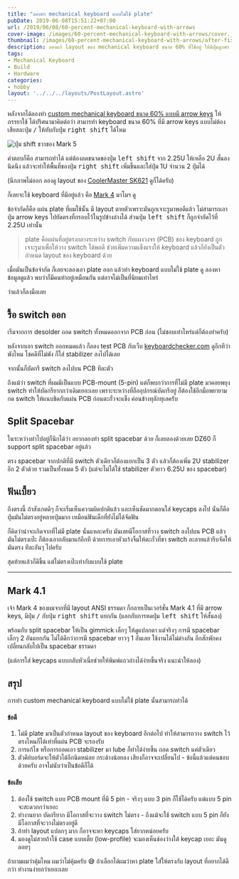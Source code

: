 ```yaml
---
title: "ลองทำ mechanical keyboard แบบไม่ใช้ plate"
pubDate: 2019-06-08T15:51:22+07:00
url: /2019/06/08/60-percent-mechanical-keyboard-with-arrows
cover-image: /images/60-percent-mechanical-keyboard-with-arrows/cover.jpg
thumbnail: /images/60-percent-mechanical-keyboard-with-arrows/after-fixes.jpg
description: ลองแก้ layout ของ mechanical keyboard ขนาด 60% ที่ใช้อยู่ ให้มีปุ่มลูกศร (arrows keys) พร้อมกับ split spacebar
tags:
- Mechanical Keyboard
- Build
- Hardware
categories:
- hobby
layout: '../../../layouts/PostLayout.astro'
---
```


หลังจากได้ลองทำ [custom mechanical keyboard ขนาด 60% แบบมี arrow keys](https://armno.in.th/2019/05/01/custom-mechanical-keyboard-build-2/#mark-5) ให้ภรรยาใช้
ได้ปริศนามาคิดต่อว่า สามารทำ keyboard ขนาด 60% ที่มี arrow keys แบบไม่ต้องเสียสละปุ่ม <kbd>/</kbd> ให้ทับกับปุ่ม <kbd>right shift</kbd> ได้ไหม

![ปุ่ม shift ขวาของ Mark 5](/images/60-percent-mechanical-keyboard-with-arrows/mark5-shift.jpg)

คำตอบก็คือ สามารถทำได้ แต่ต้องลดขนาดของปุ่ม <kbd>left shift</kbd> จาก 2.25U ให้เหลือ 2U
สั้นลงนิดนึง แล้วจะทำให้พื้นที่ของปุ่ม <kbd>right shift</kbd> เพิ่มขึ้นและใส่ปุ่ม 1U จำนวน 2 ปุ่มได้

(นึกภาพไม่ออก ลองดู layout ของ [CoolerMaster SK621](https://www.coolermaster.com/catalog/peripheral/keyboards/sk621/) ดูก็ได้ครับ)

ก็เลยจะใช้ keyboard ที่มีอยู่แล้ว คือ [Mark 4](https://armno.in.th/2019/05/01/custom-mechanical-keyboard-build-2/#mark-4) มาโมฯ ดู

ข้อจำกัดก็คือ แผ่น plate ที่ผมใช้นั้น มี layout ตายตัวเพราะมันถูกเจาะรูมาพอดีแล้ว ไม่สามารถเอาปุ่ม arrow keys ไปยัดตรงที่กรอบไว้ในรูปข้างล่างได้ ส่วนปุ่ม <kbd>left shift</kbd>
ก็ถูกจำกัดไว้ที่ 2.25U เท่านั้น

<Picture  ratio="3-2" src="/images/60-percent-mechanical-keyboard-with-arrows/plate-layout.jpg" alt="ANSI Layout ของ plate ที่ใช้" />

> plate คือแผ่นที่อยู่ตรงกลางระหว่าง switch กับแผงวงจร (PCB) ของ keyboard ถูกเจาะรูมาเพื่อให้วาง switch ได้พอดี ช่วยเพิ่มความแข็งแรงให้ keyboard แล้วก็ยังเป็นตัวกำหนด layout ของ keyboard ด้วย

<Picture  ratio="3-2" src="/images/60-percent-mechanical-keyboard-with-arrows/mark4-layers.jpg" alt="ส่วนประกอบแต่ละชั้นของ Mark 4" />

เมื่อมันเป็นข้อจำกัด ก็เลยจะลองเอา plate ออก แล้วทำ keyboard แบบไม่ใช้ plate ดู ลองหาข้อมูลดูแล้ว พบว่าก็มีคนทำอยู่เหมือนกัน แต่อาจไม่เป็นที่นิยมเท่าไหร่

ว่าแล้วก็ลงมือเลย

## รื้อ switch ออก

เริ่มจากการ desolder ถอด switch ทั้งหมดออกจาก PCB ก่อน (ไม่ชอบเท่าไหร่แต่ก็ต้องทำครับ)

<Picture  ratio="3-2" src="/images/60-percent-mechanical-keyboard-with-arrows/remove-all-switches.jpg" alt="ถอด switch ทั้งหมดออกจาก PCB" />

หลังจากเอา switch ออกหมดแล้ว ก็ลอง test PCB กับเว็บ [keyboardchecker.com](http://keyboardchecker.com/) ดูอีกทีว่าพังไหม โชคดีที่ไม่พัง ก็ใส่ stabilizer ลงไปได้เลย

<Picture  ratio="3-2" src="/images/60-percent-mechanical-keyboard-with-arrows/test-pcb.jpg" alt="ทดสอบ PCB หลังจากเอา switch ออก" />

จากนั้นก็บัดกรี switch ลงไปบน PCB ทีละตัว

<Picture  ratio="16-9" src="/images/60-percent-mechanical-keyboard-with-arrows/put-switches-on.jpg" alt="บัดกรี switch ลงไปบน PCB" />

ถึงแม้ว่า switch ที่ผมมีเป็นแบบ PCB-mount (5-pin) แต่ก็พบกว่าการที่ไม่มี plate มาคอยพยุง switch ทำให้บัดกรียากกว่าเดิมเยอะเลย เพราะระหว่างที่ถืออุปกรณ์บัดกรีอยู่ ก็ต้องใช้อีกมือพยายามกด switch ให้แนบชิดกับแผ่น PCB ก่อนตะกั่วจะแข็ง ค่อนข้างทุลักทุเลครับ

## Split Spacebar

ในระหว่างทำไปอยู่ก็นึกได้ว่า อยากลองทำ split spacebar ด้วย ก็เลยลองด้วยเลย DZ60 ก็ support split spacebar อยู่แล้ว

ตรง spacebar จากปกติที่มี switch ตัวเดียวก็ต้องแยกเป็น 3 ตัว
แล้วก็ต้องเพิ่ม 2U stabilizer อีก 2 ตัวด้วย รวมเป็นทั้งหมด 5 ตัว (แต่จะไม่ได้ใช้ stabilizer ตัวยาว 6.25U ของ spacebar)

<Picture  ratio="16-9" src="/images/60-percent-mechanical-keyboard-with-arrows/all-switches.jpg" alt="บัดกรี switch ครบแล้ว" />

## ฟันเบี้ยว

ถึงตรงนี้ ถ้าสังเกตดีๆ ก็จะเริ่มเห็นความผิดปกติแล้ว และเห็นชัดมากตอนใส่ keycaps ลงไป
นั่นก็คือ ปุ่มมันไม่ตรงอยู่หลายปุ่มมาก เหมือนฟันเด็กที่ยังไม่ได้จัดฟัน

<Picture  ratio="3-2" src="/images/60-percent-mechanical-keyboard-with-arrows/bent-rows.jpg" alt="ปุ่มบน keyboard ที่บิดๆ เบี้ยวๆ" />

ก็คิดว่าน่าจะเกิดจากที่ไม่มี plate นั่นแหละครับ มันเลยมีโอกาสที่วาง switch ลงไปบน PCB แล้วมันไม่ตรงเป๊ะ ก็ต้องเอากลับมาแก้อีกที ด้วยการเอาหัวแร้งจิ้มให้ตะกั่วที่ขา switch ละลายแล้วรีบจัดให้มันตรง ทีละอันๆ ไปครับ

สุดท้ายแล้วก็ดีขึ้น แต่ไม่ตรงเป๊ะเท่ากับแบบใช้ plate

<Picture  ratio="3-2" src="/images/60-percent-mechanical-keyboard-with-arrows/after-fixes.jpg" alt="ปุ่มบน keyboard ที่แก้แล้ว" />

-----

## Mark 4.1

เจ้า Mark 4 ของผมจากที่มี layout ANSI ธรรมดา ก็กลายเป็นเวอร์ชั่น Mark 4.1
ที่มี arrow keys, มีปุ่ม <kbd>/</kbd> กับปุ่ม <kbd>right shift</kbd> แยกกัน (แลกกับการหดปุ่ม <kbd>left shift</kbd> ให้สั้นลง)

พร้อมกับ split spacebar ให้เป็น gimmick เล็กๆ ให้ดูแปลกตา แต่จริงๆ การมี spacebar เล็กๆ 2 อันแยกกัน ไม่ได้ดีกว่าการมี spacebar ยาวๆ 1 อันเลย ใช้งานได้ไม่ต่างกัน
อีกสักพักคงเปลี่ยนกลับไปเป็น spacebar ธรรมดา

<Picture  ratio="16-10" src="/images/60-percent-mechanical-keyboard-with-arrows/mark4-1.jpg" alt="mark 4.1: custom 60% mechanical keyboard with arrows" />

(แต่การใส่ keycaps แบบกลับหัวเนี่ยช่วยให้พิมพ์แถวล่างได้ง่ายขึ้นจริง แนะนำให้ลอง)

## สรุป

การทำ custom mechanical keyboard แบบไม่ใช้ plate นั้นสามารถทำได้

#### ข้อดี

1. ไม่มี plate มาเป็นตัวกำหนด layout ของ keyboard อีกต่อไป ทำให้สามารถวาง switch ไว้ตรงไหนก็ได้เท่าที่แผ่น PCB จะรองรับ
2. การแก้ไข หรือการถอดเอา stabilizer มา lube ก็ทำได้ง่ายขึ้น ถอด switch แค่ตัวเดียว
3. ตัวคีย์บอร์ดจะให้ตัวได้อีกนิดหน่อย กระด้างน้อยลง เสียงก็อาจจะเปลี่ยนไป - ข้อนี้แล้วแต่คนชอบด้วยครับ อาจไม่นับว่าเป็นข้อดีก็ได้

#### ข้อเสีย

1. ต้องใช้ switch แบบ PCB mount ที่มี 5 pin - จริงๆ แบบ 3 pin ก็ใช้ได้ครับ แต่แบบ 5 pin จะสะดวกกว่าเยอะ
2. ทำงานยาก บัดกรียาก มีโอกาสที่จะวาง switch ไม่ตรง - ถึงแม้จะใช้ switch แบบ 5 pin ก็ยังมีโอกาสที่จะวางไม่ตรงอยู่ดี
3. ถ้าทำ layout แปลกๆ มาก ก็อาจจะหา keycaps ใส่ยากหน่อยครับ
4. มองดูไม่สวยถ้าใช้ case แบบเตี้ย (low-profile) จะมองเห็นช่องว่างใต้ keycap เยอะ มันดูลอยๆ

ถ้าถามผมว่าคุ้มไหม ผมว่าไม่คุ้มครับ 😅 ถ้าเลือกได้ผมว่าหา plate ใส่ให้ตรงกับ layout ที่อยากได้ดีกว่า ทำงานง่ายกว่าเยอะเลย

<Picture  ratio="16-10" src="/images/60-percent-mechanical-keyboard-with-arrows/bottom-row.jpg" alt="ปุ่ม MENU ที่อยู่ตรงกลางระหว่าง split spacebar" />

